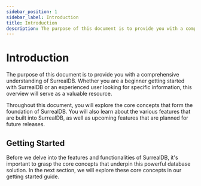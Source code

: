 ```yaml
---
sidebar_position: 1
sidebar_label: Introduction
title: Introduction
description: The purpose of this document is to provide you with a comprehensive understanding of SurrealDB. Whether you are a beginner getting started with SurrealDB or an experienced user looking for specific information, this overview will serve as a valuable resource.
---
```


# Introduction

The purpose of this document is to provide you with a comprehensive understanding of SurrealDB. Whether you are a beginner getting started with SurrealDB or an experienced user looking for specific information, this overview will serve as a valuable resource.

Throughout this document, you will explore the core concepts that form the foundation of SurrealDB. You will also learn about the various features that are built into SurrealDB, as well as upcoming features that are planned for future releases.

## Getting Started

Before we delve into the features and functionalities of SurrealDB, it's important to grasp the core concepts that underpin this powerful database solution. In the next section, we will explore these core concepts in our getting started guide.
